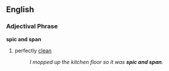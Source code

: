 == English ==
=== Adjectival Phrase ===
'''spic and span'''
# {{idiom}} perfectly [[clean]]
#:''I mopped up the kitchen floor so it was '''spic and span'''.''